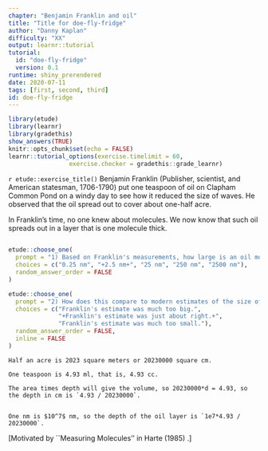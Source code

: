 ```yaml
---
chapter: "Benjamin Franklin and oil"
title: "Title for doe-fly-fridge"
author: "Danny Kaplan"
difficulty: "XX"
output: learnr::tutorial
tutorial:
  id: "doe-fly-fridge"
  version: 0.1
runtime: shiny_prerendered
date: 2020-07-11 
tags: [first, second, third]
id: doe-fly-fridge
---
```


```r
library(etude)
library(learnr)
library(gradethis)
show_answers(TRUE)
knitr::opts_chunk$set(echo = FALSE)
learnr::tutorial_options(exercise.timelimit = 60, 
                 exercise.checker = gradethis::grade_learnr)
```


`r etude::exercise_title()` Benjamin Franklin (Publisher, scientist, and American statesman, 1706-1790) put one teaspoon of oil on Clapham Common Pond on a windy day to see how it reduced the size of waves.  He observed that the oil spread out to cover about one-half acre.  

In Franklin's time, no one knew about molecules.  We now know that such oil spreads out in a layer that is one molecule thick.  


```r

```
```r
etude::choose_one(
  prompt = "1) Based on Franklin's measurements, how large is an oil molecule in nanometers. (A nanometer is $10^{-9}$ meters.)",
  choices = c("0.25 nm", "+2.5 nm+", "25 nm", "250 nm", "2500 nm"),
  random_answer_order = FALSE
)
```



```r
etude::choose_one(
  prompt = "2) How does this compare to modern estimates of the size of an oil molecule?",
  choices = c("Franklin's estimate was much too big.",
              "+Franklin's estimate was just about right.+",
              "Franklin's estimate was much too small."),
  random_answer_order = FALSE,
  inline = FALSE
)
```


````etude
Half an acre is 2023 square meters or 20230000 square cm.

One teaspoon is 4.93 ml, that is, 4.93 cc.  

The area times depth will give the volume, so 20230000*d = 4.93, so the depth in cm is `4.93 / 20230000`.


One nm is $10^7$ nm, so the depth of the oil layer is `1e7*4.93 / 20230000`.

````

[Motivated by ``Measuring Molecules'' in Harte (1985) \cite{harte-1985}.]


